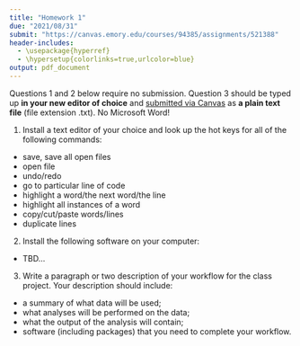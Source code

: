 ```yaml
---
title: "Homework 1"
due: "2021/08/31"
submit: "https://canvas.emory.edu/courses/94385/assignments/521388"
header-includes:
  - \usepackage{hyperref}
  - \hypersetup{colorlinks=true,urlcolor=blue}
output: pdf_document
---
```


Questions 1 and 2 below require no submission. Question 3 should be typed up __in your new editor of choice__ and [submitted via Canvas](https://canvas.emory.edu/courses/75677/assignments/376966) as __a plain text file__ (file extension .txt). No Microsoft Word!

1. Install a text editor of your choice and look up the hot keys for all of the following commands:

* save, save all open files
* open file
* undo/redo
* go to particular line of code
* highlight a word/the next word/the line
* highlight all instances of a word
* copy/cut/paste words/lines
* duplicate lines

2. Install the following software on your computer:

* TBD...

3. Write a paragraph or two description of your workflow for the class project. Your description should include:

* a summary of what data will be used;
* what analyses will be performed on the data;
* what the output of the analysis will contain;
* software (including packages) that you need to complete your workflow. 
